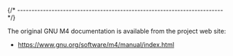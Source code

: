 
{/* ------------------------------------------------------------------------ */}

The original GNU M4 documentation is available from
the project web site:

- https://www.gnu.org/software/m4/manual/index.html
